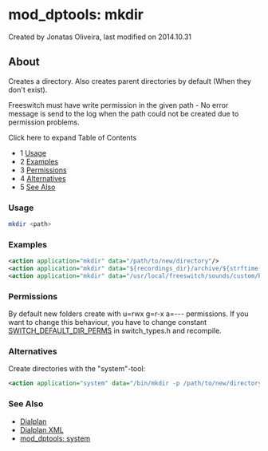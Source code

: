 
# mod_dptools: mkdir 

 Created by  Jonatas Oliveira, last modified on 2014.10.31

## About

Creates a directory. Also creates parent directories by default (When they don't exist).

Freeswitch must have write permission in the given path - No error message is send to the log when the path could not be created due to permission problems.

Click here to expand Table of Contents

* 1 [Usage](#usage)
* 2 [Examples](#examples)
* 3 [Permissions](#permissions)
* 4 [Alternatives](#alternatives)
* 5 [See Also](#see-also)

### Usage

```bash
mkdir <path>
```

### Examples

```xml
<action application="mkdir" data="/path/to/new/directory"/>
<action application="mkdir" data="${recordings_dir}/archive/${strftime(%Y)}/${strftime(%b)}/${strftime(%d)}/"/>
<action application="mkdir" data="/usr/local/freeswitch/sounds/custom/blabla"/>
```

### Permissions

By default new folders create with u=rwx g=r-x a=--- permissions. If you want to change this behaviour, you have to change constant [SWITCH\_DEFAULT\_DIR\_PERMS](https://freeswitch.org/stash/projects/FS/repos/freeswitch/browse/src/include/switch%5Ftypes.h#117) in switch\_types.h and recompile.

### Alternatives

Create directories with the "system"-tool:

```xml
<action application="system" data="/bin/mkdir -p /path/to/new/directory"/>
```

### See Also

* [Dialplan](../../Dialplan/index.mdx#0-about)
* [Dialplan XML](../../Dialplan/XML-Dialplan/index.mdx#about)
* [mod\_dptools: system](./6586650.mdx#about)


